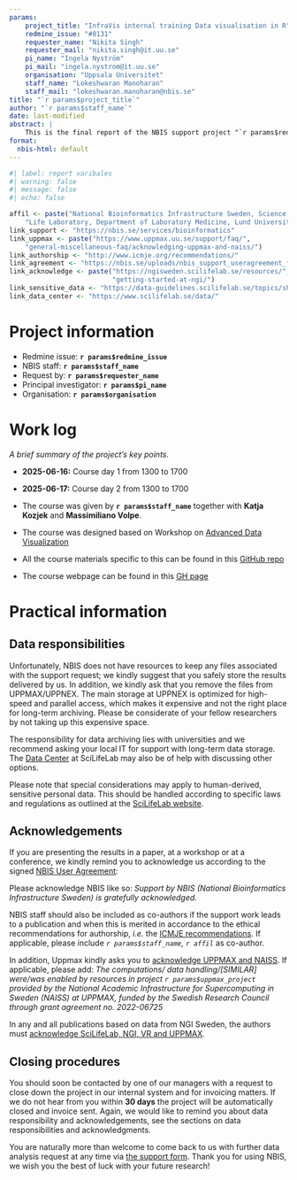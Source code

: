 ```yaml
---
params:
    project_title: "InfraVis internal training Data visualisation in R"
    redmine_issue: "#8131"
    requester_name: "Nikita Singh"
    requester_mail: "nikita.singh@it.uu.se"
    pi_name: "Ingela Nyström"
    pi_mail: "ingela.nystrom@it.uu.se"
    organisation: "Uppsala Universitet"
    staff_name: "Lokeshwaran Manoharan"
    staff_mail: "lokeshwaran.manoharan@nbis.se"
title: "`r params$project_title`"
author: "`r params$staff_name`"
date: last-modified
abstract: |
    This is the final report of the NBIS support project "`r params$redmine_issue`".
format:
  nbis-html: default
---
```


```r
#| label: report varibales 
#| warning: false
#| message: false
#| echo: false

affil <- paste("National Bioinformatics Infrastructure Sweden, Science for",
    "Life Laboratory, Department of Laboratory Medicine, Lund University")
link_support <- "https://nbis.se/services/bioinformatics"
link_uppmax <- paste("https://www.uppmax.uu.se/support/faq/",
    "general-miscellaneous-faq/acknowledging-uppmax-and-naiss/")
link_authorship <- "http://www.icmje.org/recommendations/"
link_agreement <- "https://nbis.se/uploads/nbis_support_useragreement_f2c52d955b.pdf"
link_acknowledge <- paste("https://ngisweden.scilifelab.se/resources/",
                          "getting-started-at-ngi/")
link_sensitive_data <- "https://data-guidelines.scilifelab.se/topics/sharing-human-data/"
link_data_center <- "https://www.scilifelab.se/data/"
```

# Project information

 * Redmine issue: **`r params$redmine_issue`**
 * NBIS staff: **`r params$staff_name`**
 * Request by: **`r params$requester_name`**
 * Principal investigator: **`r params$pi_name`**
 * Organisation: **`r params$organisation`**

# Work log
*A brief summary of the project's key points.*

 * **2025-06-16:** Course day 1 from 1300 to 1700
 * **2025-06-17:** Course day 2 from 1300 to 1700

 * The course was given by **`r params$staff_name`** together with **Katja Kozjek** and **Massimiliano Volpe**. 
 * The course was designed based on Workshop on [Advanced Data Visualization](https://nbisweden.github.io/workshop-data-visualization-r/2505/)
 * All the course materials specific to this can be found in this [GitHub repo](https://github.com/NBISweden/workshop-infravis/)
 * The course webpage can be found in this [GH page](https://nbisweden.github.io/workshop-infravis/r-plots/)

# Practical information

## Data responsibilities
Unfortunately, NBIS does not have resources to keep any files associated with
the support request; we kindly suggest that you safely store the results
delivered by us. In addition, we kindly ask that you remove the files from
UPPMAX/UPPNEX. The main storage at UPPNEX is optimized for high-speed and
parallel access, which makes it expensive and not the right place for long-term
archiving. Please be considerate of your fellow researchers by not taking up
this expensive space.

The responsibility for data archiving lies with universities and we recommend
asking your local IT for support with long-term data storage. The
[Data Center](`r link_data_center`) at SciLifeLab may also be
of help with discussing other options.

Please note that special considerations may apply to human-derived, sensitive
personal data. This should be handled according to specific laws and
regulations as outlined at the [SciLifeLab website](`r link_sensitive_data`).

## Acknowledgements
If you are presenting the results in a paper, at a workshop or at a conference,
we kindly remind you to acknowledge us according to the signed
[NBIS User Agreement](`r link_agreement`):

Please acknowledge NBIS like so: *Support by NBIS (National
Bioinformatics Infrastructure Sweden) is gratefully acknowledged.*

NBIS staff should also be included as co-authors if the
support work leads to a publication and when this is merited in accordance to
the ethical recommendations for authorship, *i.e.* the [ICMJE
recommendations](`r link_authorship`). If applicable, please include
*`r params$staff_name`, `r affil`* as co-author. 

In addition, Uppmax kindly asks you to [acknowledge UPPMAX and
NAISS](`r link_uppmax`). If applicable, please add: *The computations/
data handling/[SIMILAR] were/was enabled by resources in project 
`r params$uppmax_project` provided by the National Academic Infrastructure for 
Supercomputing in Sweden (NAISS) at UPPMAX, funded by the Swedish Research 
Council through grant agreement no. 2022-06725*

In any and all publications based on data from NGI Sweden, the authors
must [acknowledge SciLifeLab, NGI, VR and UPPMAX](`r link_acknowledge`).

## Closing procedures
You should soon be contacted by one of our managers with a request to close down 
the project in our internal system and for invoicing matters. If we do not hear 
from you within **30 days** the project will be automatically closed and invoice
sent. Again, we would like to remind you about data responsibility and
acknowledgements, see the sections on data responsibilities and
acknowledgments.

You are naturally more than welcome to come back to us with further data
analysis request at any time via [the support form](`r link_support`). Thank
you for using NBIS, we wish you the best of luck with your future research!